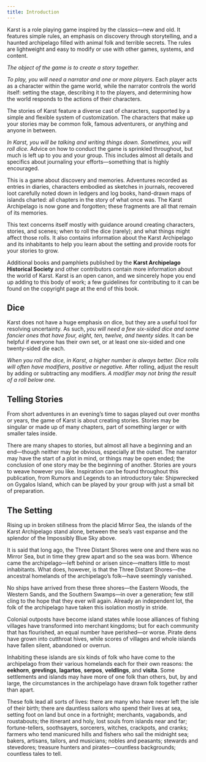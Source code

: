 ```yaml
---
title: Introduction
---
```


Karst is a role playing game inspired by the classics—new and old. It features simple rules, an emphasis on discovery through storytelling, and a haunted archipelago filled with animal folk and terrible secrets. The rules are lightweight and easy to modify or use with other games, systems, and content.

_The object of the game is to create a story together._

_To play, you will need a narrator and one or more players._ Each player acts as a character within the game world, while the narrator controls the world itself: setting the stage, describing it to the players, and determining how the world responds to the actions of their characters.

The stories of Karst feature a diverse cast of characters, supported by a simple and flexible system of customization. The characters that make up your stories may be common folk, famous adventurers, or anything and anyone in between.

_In Karst, you will be talking and writing things down. Sometimes, you will roll dice._ Advice on how to conduct the game is sprinkled throughout, but much is left up to you and your group. This includes almost all details and specifics about journaling your efforts—something that is highly encouraged.

This is a game about discovery and memories. Adventures recorded as entries in diaries, characters embodied as sketches in journals, recovered loot carefully noted down in ledgers and log books, hand-drawn maps of islands charted: all chapters in the story of what once was. The Karst Archipelago is now gone and forgotten; these fragments are all that remain of its memories.

This text concerns itself mostly with guidance around creating characters, stories, and scenes; when to roll the dice (rarely); and what things might affect those rolls. It also contains information about the Karst Archipelago and its inhabitants to help you learn about the setting and provide roots for your stories to grow.

Additional books and pamphlets published by the **Karst Archipelago Historical Society** and other contributors contain more information about the world of Karst. Karst is an open canon, and we sincerely hope you end up adding to this body of work; a few guidelines for contributing to it can be found on the copyright page at the end of this book.

## Dice

Karst does not have a huge emphasis on dice, but they are a useful tool for resolving uncertainty. As such, _you will need a few six-sided dice and some fancier ones that have four, eight, ten, twelve, and twenty sides._ It can be helpful if everyone has their own set, or at least one six-sided and one twenty-sided die each.

_When you roll the dice, in Karst, a higher number is always better. Dice rolls will often have modifiers, positive or negative._ After rolling, adjust the result by adding or subtracting any modifiers. _A modifier may not bring the result of a roll below one._

## Telling Stories

From short adventures in an evening’s time to sagas played out over months or years, the game of Karst is about creating stories. Stories may be singular or made up of many chapters, part of something larger or with smaller tales inside.

There are many shapes to stories, but almost all have a beginning and an end—though neither may be obvious, especially at the outset. The narrator may have the start of a plot in mind, or things may be open ended; the conclusion of one story may be the beginning of another. Stories are yours to weave however you like. Inspiration can be found throughout this publication, from Rumors and Legends to an introductory tale: Shipwrecked on Gygalos Island, which can be played by your group with just a small bit of preparation.

## The Setting

Rising up in broken stillness from the placid Mirror Sea, the islands of the Karst Archipelago stand alone, between the sea’s vast expanse and the splendor of the Impossibly Blue Sky above.

It is said that long ago, the Three Distant Shores were one and there was no Mirror Sea, but in time they grew apart and so the sea was born. Whence came the archipelago—left behind or arisen since—matters little to most inhabitants. What does, however, is that the Three Distant Shores—the ancestral homelands of the archipelago’s folk—have seemingly vanished.

No ships have arrived from these three shores—the Eastern Woods, the Western Sands, and the Southern Swamps—in over a generation; few still cling to the hope that they ever will again. Already an independent lot, the folk of the archipelago have taken this isolation mostly in stride.

Colonial outposts have become island states while loose alliances of fishing villages have transformed into merchant kingdoms; but for each community that has flourished, an equal number have perished—or worse. Pirate dens have grown into cutthroat hives, while scores of villages and whole islands have fallen silent, abandoned or overrun.

Inhabiting these islands are six kinds of folk who have come to the archipelago from their various homelands each for their own reasons: the **eekhorn**, **grevlings**, **lagartos**, **serpos**, **veldlings**, and **visita**. Some settlements and islands may have more of one folk than others, but, by and large, the circumstances in the archipelago have drawn folk together rather than apart.

These folk lead all sorts of lives: there are many who have never left the isle of their birth; there are dauntless sailors who spend their lives at sea, setting foot on land but once in a fortnight; merchants, vagabonds, and roustabouts; the itinerant and holy, lost souls from islands near and far; fortune-tellers, soothsayers, sorcerers, witches, crackpots, and cranks; farmers who tend manicured hills and fishers who sail the midnight sea; bakers, artisans, tailors, and musicians; nobles and peasants; stewards and stevedores; treasure hunters and pirates—countless backgrounds; countless tales to tell.
